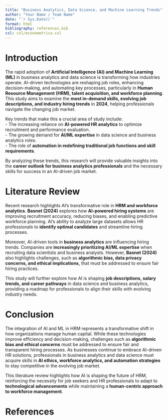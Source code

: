 ```yaml
---
title: "Business Analytics, Data Science, and Machine Learning Trends"
author: "Your Name / Team Name"
date: "`r Sys.Date()`"
format: html
bibliography: references.bib
csl: csl/econometrica.csl
---
```


# **Introduction**
The rapid adoption of **Artificial Intelligence (AI) and Machine Learning (ML)** in business analytics and data science is transforming how industries operate. AI-driven technologies are reshaping job roles, enhancing decision-making, and automating key processes, particularly in **Human Resource Management (HRM), talent acquisition, and workforce planning**. This study aims to examine the **most in-demand skills, evolving job descriptions, and industry hiring trends** in **2024**, helping professionals navigate the changing job market.  

Key trends that make this a crucial area of study include:  
- The increasing reliance on **AI-powered HR analytics** to optimize recruitment and performance evaluation.  
- The growing demand for **AI/ML expertise** in data science and business analytics roles.  
- The role of **automation in redefining traditional job functions and skill requirements**.  

By analyzing these trends, this research will provide valuable insights into the **career outlook for business analytics professionals** and the necessary skills for success in an AI-driven job market.

# **Literature Review**
Recent research highlights AI's transformative role in **HRM and workforce analytics**. **Basnet (2024)** explores how **AI-powered hiring systems** are improving recruitment accuracy, reducing biases, and enabling predictive workforce planning. AI’s ability to analyze large datasets allows HR professionals to **identify optimal candidates** and streamline hiring processes.  

Moreover, AI-driven tools in **business analytics** are influencing hiring trends. Companies are **increasingly prioritizing AI/ML expertise** when recruiting data scientists and business analysts. However, **Basnet (2024)** also highlights challenges, such as **algorithmic bias, data privacy concerns, and ethical implications**, that must be addressed to ensure fair hiring practices.  

This study will further explore how AI is shaping **job descriptions, salary trends, and career pathways** in data science and business analytics, providing a roadmap for professionals to align their skills with evolving industry needs.  

# **Conclusion**
The integration of AI and ML in HRM represents a transformative shift in how organizations manage human capital. While these technologies improve efficiency and decision-making, challenges such as **algorithmic bias and ethical concerns** must be addressed to ensure fair and transparent hiring processes. As businesses continue to embrace AI-driven HR solutions, professionals in business analytics and data science must acquire skills in **AI ethics, workforce analytics, and automation strategies** to stay competitive in the evolving job market.  

This literature review highlights how AI is shaping the future of HRM, reinforcing the necessity for job seekers and HR professionals to adapt to **technological advancements** while maintaining a **human-centric approach to workforce management**.

# **References**
::: {#refs}
:::
